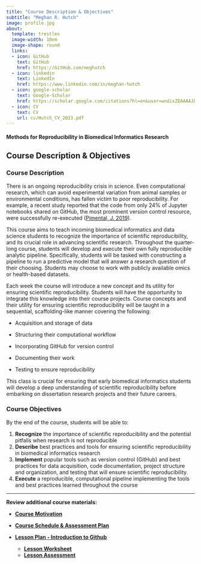 ```yaml
---
title: "Course Description & Objectives"
subtitle: "Meghan R. Hutch"
image: profile.jpg
about:
  template: trestles
  image-width: 10em
  image-shape: round
  links:
  - icon: GitHub
    text: GitHub
    href: https://GitHub.com/meghutch
  - icon: linkedin
    text: LinkedIn
    href: https://www.linkedin.com/in/meghan-hutch
  - icon: google-scholar
    text: Google-Scholar
    href: https://scholar.google.com/citations?hl=en&user=wndixZEAAAAJ&view_op=list_works
  - icon: CV
    text: CV
    url: cv/Hutch_CV_2023.pdf
---
```


#### **Methods for Reproducibility in Biomedical Informatics Research**

## Course Description & Objectives

### Course Description

There is an ongoing reproducibility crisis in science. Even computational research, which can avoid experimental variation from animal samples or environmental conditions, has fallen victim to poor reproducibility. For example, a recent study reported that the code from only 24% of Jupyter notebooks shared on GitHub, the most prominent version control resource, were successfully re-executed ([Pimental, J. 2019](https://ieeexplore.ieee.org/document/8816763)).

This course aims to teach incoming biomedical informatics and data science students to recognize the importance of scientific reproducibility, and its crucial role in advancing scientific research. Throughout the quarter-long course, students will develop and execute their own fully reproducible analytic pipeline. Specifically, students will be tasked with constructing a pipeline to run a predictive model that will answer a research question of their choosing. Students may choose to work with publicly available omics or health-based datasets.

Each week the course will introduce a new concept and its utility for ensuring scientific reproducibility. Students will have the opportunity to integrate this knowledge into their course projects. Course concepts and their utility for ensuring scientific reproducibility will be taught in a sequential, scaffolding-like manner covering the following:

-   Acquisition and storage of data

-   Structuring their computational workflow

-   Incorporating GitHub for version control

-   Documenting their work

-   Testing to ensure reproducibility

This class is crucial for ensuring that early biomedical informatics students will develop a deep understanding of scientific reproducibility before embarking on dissertation research projects and their future careers.

### Course Objectives

By the end of the course, students will be able to:

1.  **Recognize** the importance of scientific reproducibility and the potential pitfalls when research is not reproducible
2.  **Describe** best practices and tools for ensuring scientific reproducibility in biomedical informatics research
3.  **Implement** popular tools such as version control (GitHub) and best practices for data acquisition, code documentation, project structure and organization, and testing that will ensure scientific reproducibility.
4.  **Execute** a reproducible, computational pipeline implementing the tools and best practices learned throughout the course

------------------------------------------------------------------------

**Review additional course materials:**

-   [**Course Motivation**](motivation.qmd)

-   [**Course Schedule & Assessment Plan**](schedule_assessment_plan.qmd)

-   [**Lesson Plan - Introduction to Github**](lesson_plan.qmd)

    -   [**Lesson Worksheet**](lesson_worksheet.qmd)
    -   [**Lesson Assessment**](lesson_assessment.qmd)

